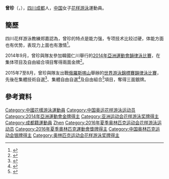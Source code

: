 {{noteTA|G1=Aquatics}}
{{Infobox Swimmer
| swimmername = 曾珍
| image = 
| imagesize = 
| caption = 
| fullname =  
| nationality = {{PRC}}
| strokes = 
| club = 
| collegeteam = 
| birth_date ={{birth date and age|1993|11|28}}<ref name="仁川亞運">{{cite web|title=Profile - ZENG Zhen|url=https://www.incheon2014ag.org/Sports/Biographies/Athletes_Profile/?ParticCode=5103573&lang=en|publisher=2014年仁川亞運會官方網站|deadurl=yes|archiveurl=https://web.archive.org/web/20140927095139/http://www.incheon2014ag.org/Sports/Biographies/Athletes_Profile/?ParticCode=5103573&lang=en|archivedate=2014-09-27}}{{en}}</ref>
| birth_place = {{CHN}}[[四川省|四川省]][[成都市|成都市]]
| height = {{height|m=1.70}}<ref name="仁川亞運"/>
| weight = {{weight|kg=61}}<ref name="仁川亞運"/>
| medaltemplates =
{{MedalCountry | {{CHN}}}}
{{MedalSport | 女子[[花样游泳|花样游泳]]}}
{{MedalCompetition | [[世界游泳錦標賽|世界游泳錦標賽]]}}
{{MedalSilver | [[2015年世界游泳錦標賽|2015年 喀山]] | [[2015年世界游泳錦標賽韻律泳比賽|集體技術自選]] }}
{{MedalSilver | [[2015年世界游泳錦標賽|2015年 喀山]] | [[2015年世界游泳錦標賽韻律泳比賽|集體自由自選]] }}
{{MedalSilver | [[2015年世界游泳錦標賽|2015年 喀山]] | [[2015年世界游泳錦標賽韻律泳比賽|自由組合]] }}
{{MedalCompetition | [[亞洲運動會|亞洲運動會]]}}
{{MedalGold | [[2014年亞洲運動會|2014年 仁川]] | [[2014年亞洲運動會韻律泳比賽|集体项目]] }}
{{MedalGold | [[2014年亞洲運動會|2014年 仁川]] | [[2014年亞洲運動會韻律泳比賽|自由組合]] }}
| show-medals    = yes
}}
'''曾珍'''（{{lang|en|'''ZENG Zhen'''}}，{{bd|1993年|11月28日|catIdx=Z曾}}），[[四川|四川]][[成都|成都]]人，[[中国|中国]]女子[[花样游泳|花样游泳]]運動員。

==簡歷==
四川花样游泳教練郑嘉認為，曾珍的特点是能力强，专项技术比较过硬，体能方面也有优势，表现力上面也有激情<ref name="双喜">{{cite news|title=郑嘉透露四川花游双喜临门 文婷姐妹要复出|url=http://sc.sina.com.cn/news/m/2015-07-20/detail-ifxfaswm0911221.shtml|agency=华西都市报|date=2015-07-20|accessdate=2015-08-09|archive-date=2016-03-04|archive-url=https://web.archive.org/web/20160304101745/http://sc.sina.com.cn/news/m/2015-07-20/detail-ifxfaswm0911221.shtml|dead-url=no}}</ref>。

2014年9月，曾珍與隊友參加韓國仁川舉行的[[2014年亞洲運動會|2014年亞洲運動會]][[2014年亞洲運動會韻律泳比賽|韻律泳比賽]]，在集体项目及自由組合項目奪得兩面金牌<ref>{{cite news|title=自由组合决赛中国队成功卫冕 花样游泳全取三金|url=http://sports.21cn.com/integrate/other/a/2014/0923/14/28272251.shtml|newspaper=搜狐体育|date=2014-09-23|deadurl=yes|archiveurl=https://web.archive.org/web/20160304134823/http://sports.21cn.com/integrate/other/a/2014/0923/14/28272251.shtml|archivedate=2016年3月4日|df=}}</ref>。

2015年7至8月，曾珍與隊友出戰[[俄羅斯|俄羅斯]][[喀山|喀山]]舉辦的[[2015年世界游泳錦標賽韻律泳比賽|世界游泳錦標賽]][[2015年世界游泳錦標賽韻律泳比賽|韻律泳比賽]]，先後在集體技術自選<ref>{{cite news|title=世锦赛花游集体技术中国摘银 俄罗斯成功卫冕|url=http://sports.163.com/15/0728/07/AVJGC3S200051CAQ.html#p=AVJI7JDN3SLH0005|agency=网易体育|date=2015-07-28|accessdate=2015-08-09|archive-date=2016-09-27|archive-url=https://web.archive.org/web/20160927190046/http://sports.163.com/15/0728/07/AVJGC3S200051CAQ.html#p=AVJI7JDN3SLH0005|dead-url=no}}</ref>、集體自由自選<ref>{{cite news|title=世锦赛花游集体自由自选中国再添银 俄夺冠日本季军|url=http://sports.sina.com.cn/o/y/2015-08-01/00027666937.shtml|agency=新浪体育|date=2015-08-01|accessdate=2015-08-09|archive-date=2015-08-04|archive-url=https://web.archive.org/web/20150804052448/http://sports.sina.com.cn/o/y/2015-08-01/00027666937.shtml|dead-url=no}}</ref>及自由組合<ref>{{cite news|title=世锦赛-花游集体中国队再拿一枚银牌 俄罗斯获冠军|url=http://sports.ifeng.com/a/20150802/44325098_0.shtml|agency=凤凰体育|date=2015-08-02|accessdate=2015-08-09|archive-date=2019-02-18|archive-url=https://web.archive.org/web/20190218184804/http://sports.ifeng.com/a/20150802/44325098_0.shtml|dead-url=no}}</ref>項目，奪得三面銀牌。

==參考資料==
{{Reflist}}

{{DEFAULTSORT:ZENG Zhen}}
[[Category:中國花樣游泳運動員|Category:中國花樣游泳運動員]]
[[Category:中国奥运花样游泳运动员|Category:中国奥运花样游泳运动员]]
[[Category:2014年亞洲運動會金牌得主|Category:2014年亞洲運動會金牌得主]]
[[Category:亚洲运动会花样游泳奖牌得主|Category:亚洲运动会花样游泳奖牌得主]]
[[Category:成都籍運動員|Category:成都籍運動員]]
[[Category:曾姓|Zhen]]
[[Category:2016年夏季奥林匹克运动会花样游泳运动员|Category:2016年夏季奥林匹克运动会花样游泳运动员]]
[[Category:2016年夏季奧林匹克運動會獎牌得主|Category:2016年夏季奧林匹克運動會獎牌得主]]
[[Category:中国奥林匹克运动会银牌得主|Category:中国奥林匹克运动会银牌得主]]
[[Category:奥林匹克运动会花样游泳奖牌得主|Category:奥林匹克运动会花样游泳奖牌得主]]
